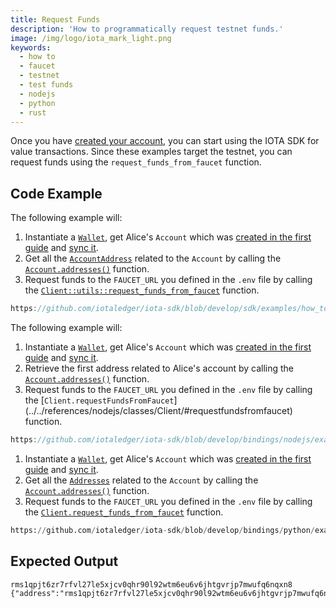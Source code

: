 ```yaml
---
title: Request Funds
description: 'How to programmatically request testnet funds.'
image: /img/logo/iota_mark_light.png
keywords:
  - how to
  - faucet
  - testnet
  - test funds
  - nodejs
  - python
  - rust
---
```



Once you have [created your account](../accounts-and-addresses/create-account.mdx),
you can start using the IOTA SDK for value transactions. Since these examples target the testnet, you can request funds
using the `request_funds_from_faucet` function.

<TipFaucet />

## Code Example

<Tabs groupId="language" queryString>
<TabItem value="rust" label="Rust">

The following example will:

1. Instantiate a [`Wallet`](https://docs.rs/iota-sdk/latest/iota_sdk/wallet/core/struct.Wallet.html), get Alice's `Account` which was
   [created in the first guide](../accounts-and-addresses/create-account.mdx) and [sync it](../accounts-and-addresses/check-balance.mdx).
2. Get all the [`AccountAddress`](https://docs.rs/iota-sdk/latest/iota_sdk/wallet/account/types/struct.AccountAddress.html)
   related to the `Account` by calling the [`Account.addresses()`](https://docs.rs/iota-sdk/latest/iota_sdk/wallet/account/struct.AccountInner.html#method.addresses)
   function.
3. Request funds to the `FAUCET_URL` you defined in the `.env` file by calling the [`Client::utils::request_funds_from_faucet`](https://docs.rs/iota-sdk/latest/iota_sdk/client/utils/fn.request_funds_from_faucet.html) function.

```rust reference
https://github.com/iotaledger/iota-sdk/blob/develop/sdk/examples/how_tos/simple_transaction/request_funds.rs
```

</TabItem>
<TabItem value="typescript-node" label="Typescript (Node.js)">

The following example will:

1. Instantiate a [`Wallet`](https://docs.rs/iota-sdk/latest/iota_sdk/wallet/core/struct.Wallet.html), get Alice's `Account` which was
   [created in the first guide](../accounts-and-addresses/create-account.mdx) and [sync it](../accounts-and-addresses/check-balance.mdx).
2. Retrieve the first address related to Alice's account by calling the
   [`Account.addresses()`](../../references/nodejs/classes/Account/#addresses) function.
3. Request funds to the `FAUCET_URL` you defined in the `.env` file by calling the [`Client.requestFundsFromFaucet`]
   (../../references/nodejs/classes/Client/#requestfundsfromfaucet) function.

```typescript reference
https://github.com/iotaledger/iota-sdk/blob/develop/bindings/nodejs/examples/how_tos/simple_transaction/request-funds.ts
```

</TabItem>
<TabItem value="python" label="Python">

1. Instantiate a [`Wallet`](https://docs.rs/iota-sdk/latest/iota_sdk/wallet/core/struct.Wallet.html), get Alice's `Account` which was
   [created in the first guide](../accounts-and-addresses/create-account.mdx) and [sync it](../accounts-and-addresses/check-balance.mdx).
2. Get all the [`Addresses`](../../references/python/iota_sdk/types/address/)
   related to the `Account` by calling the [`Account.addresses()`](../../references/python/iota_sdk/wallet/account/#addresses)
   function.
3. Request funds to the `FAUCET_URL` you defined in the `.env` file by calling the
   [`Client.request_funds_from_faucet`](../../references/python/iota_sdk/client/_utils/#request_funds_from_faucet)
   function.

```python reference
https://github.com/iotaledger/iota-sdk/blob/develop/bindings/python/examples/how_tos/simple_transaction/request_funds.py
```

</TabItem>
</Tabs>

## Expected Output

```plaintext
rms1qpjt6zr7rfvl27le5xjcv0qhr90l92wtm6eu6v6jhtgvrjp7mwufq6nqxn8
{"address":"rms1qpjt6zr7rfvl27le5xjcv0qhr90l92wtm6eu6v6jhtgvrjp7mwufq6nqxn8","waitingRequests":11}
```
